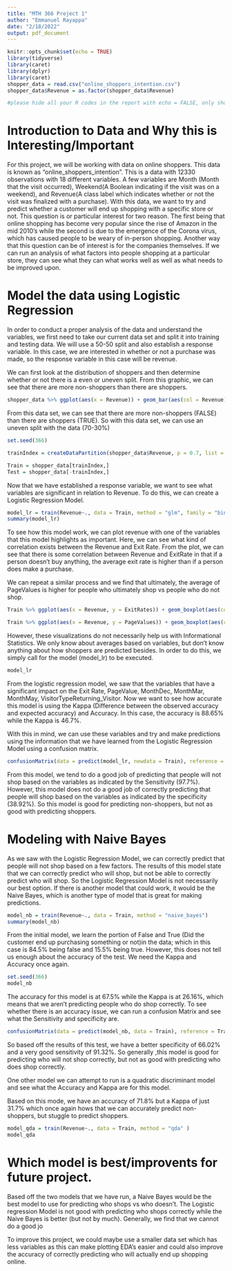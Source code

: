 ```yaml
---
title: "MTH 366 Project 1"
author: "Emmanuel Rayappa"
date: "2/18/2022"
output: pdf_document
---
```


```r
knitr::opts_chunk$set(echo = TRUE)
library(tidyverse)
library(caret)
library(dplyr)
library(caret)
shopper_data = read.csv("online_shoppers_intention.csv")
shopper_data$Revenue = as.factor(shopper_data$Revenue)
```

```r
#please hide all your R codes in the report with echo = FALSE, only show the R outputs. 
```

# Introduction to Data and Why this is Interesting/Important
For this project, we will be working with data on online shoppers. This data is known as "online_shoppers_intention". This is a data with 12330 observations with 18 different variables. 
A few variables are Month (Month that the visit occurred), Weekend(A Boolean indicating if the visit was on a weekend), and Revenue(A class label which indicates whether or not the visit was finalized with a purchase). 
With this data, we want to try and predict whether a customer will end up shopping with a specific store or not. This question is or particular interest for two reason. The first being that online shopping has become very popular since the rise of Amazon in the mid 2010's while the second is due to the emergence of the Corona virus, which has caused people to be weary of in-person shopping. Another way that this question can be of interest is for the companies themselves. If we can run an analysis of what factors into people shopping at a particular store, they can see what they can what works well as well as what needs to be improved upon. 

# Model the data using Logistic Regression
In order to conduct a proper analysis of the data and understand the variables, we first need to take our current data set and split it into training and testing data. We will use a 50-50 split and also establish a response variable. In this case, we are interested in whether or not a purchase was made, so the response variable in this case will be revenue. 

We can first look at the distribution of shoppers and then determine whether or not there is a even or uneven split. From this graphic, we can see that there are more non-shoppers than there are shoppers. 

```r
shopper_data %>% ggplot(aes(x = Revenue)) + geom_bar(aes(col = Revenue))
```
From this data set, we can see that there are more non-shoppers (FALSE) than there are shoppers (TRUE). So with this data set, we can use an uneven split with the data (70-30%)
```r
set.seed(366)

trainIndex = createDataPartition(shopper_data$Revenue, p = 0.7, list = FALSE, times = 1)

Train = shopper_data[trainIndex,]
Test = shopper_data[-trainIndex,]
```

Now that we have established a response variable, we want to see what variables are significant in relation to Revenue. To do this, we can create a Logistic Regression Model.

```r
model_lr = train(Revenue~., data = Train, method = "glm", family = "binomial")
summary(model_lr)
```
To see how this model work, we can plot revenue with one of the variables that this model highlights as important. Here, we can see what kind of correlation exists between the Revenue and Exit Rate. From the plot, we can see that there is some correlation between Revenue and ExitRate in that if a person doesn't buy anything, the average exit rate is higher than if a person does make a purchase. 

We can repeat a similar process and we find that ultimately, the average of PageValues is higher for people who ultimately shop vs people who do not shop. 

```r
Train %>% ggplot(aes(x = Revenue, y = ExitRates)) + geom_boxplot(aes(col = Revenue))

Train %>% ggplot(aes(x = Revenue, y = PageValues)) + geom_boxplot(aes(col = Revenue))

```
However, these visualizations do not necessarily help us with Informational Statistics. We only know about averages based on variables, but don't know anything about how shoppers are predicted besides. In order to do this, we simply call for the model (model_lr) to be executed.
```r
model_lr

```
From the logistic regression model, we saw that the variables that have a significant impact on the Exit Rate, PageValue, MonthDec, MonthMar, MonthMay, VisitorTypeReturning_Visitor. Now we want to see how accurate this model is using the Kappa (Difference between the observed accuracy and expected accuracy) and Accuracy. In this case, the accuracy is 88.65% while the Kappa is 46.7%.


With this in mind, we can use these variables and try and make predictions using the information that we have learned from the Logistic Regression Model using a confusion matrix. 

```r
confusionMatrix(data = predict(model_lr, newdata = Train), reference = Train$Revenue)
```
From this model, we tend to do a good job of predicting that people will not shop based on the variables as indicated by the Sensitivity (97.7%). However, this model does not do a good job of correctly predicting that people will shop based on the variables as indicated by the specificity (38.92%). So this model is good for predicting non-shoppers, but not as good with  predicting shoppers. 


# Modeling with Naive Bayes
As we saw with the Logistic Regression Model, we can correctly predict that people will not shop based on a few factors. The results of this model state that we can correctly predict who will shop, but not be able to correctly predict who will shop. So the Logistic Regression Model is not necessarily our best option. If there is another model that could work, it would be the Naive Bayes, which is another type of model that is great for making predictions.

```r
model_nb = train(Revenue~., data = Train, method = "naive_bayes")
summary(model_nb)
```
From the initial model, we learn the portion of False and True (Did the customer end up purchasing something or not)in the data; which in this case is 84.5% being false and 15.5% being true. However, this does not tell us enough about the accuracy of the test. We need the Kappa and Accuracy once again.

```r
set.seed(366)
model_nb

```
The accuracy for this model is at 67.5% while the Kappa is at 26.16%, which means that we aren't predicting people who do shop correctly. To see whether there is an accuracy issue, we can run a confusion Matrix and see what the Sensitivity and specificity are.

```r
confusionMatrix(data = predict(model_nb, data = Train), reference = Train$Revenue)
```
So based off the results of this test, we have a better specificity of 66.02% and a very good sensitivity of 91.32%. So generally ,this model is good for predicting who will not shop correctly, but not as good with predicting who does shop correctly. 

One other model we can attempt to run is a quadratic discriminant model and see what the Accuracy and Kappa are for this model.

Based on this mode, we have an accuracy of 71.8% but a Kappa of just 31.7% which once again hows that we can accurately predict non-shoppers, but stuggle to predict shoppers.

```r
model_qda = train(Revenue~., data = Train, method = "qda" )
model_qda
```


# Which model is best/improvents for future project.

Based off the two models that we have run, a Naive Bayes would be the best model to use for predicting who shops vs who doesn't. The Logistic regression Model is not good with predicting who shops correctly while the Naive Bayes is better (but not by much). Generally, we find that we cannot do a good jo

To improve this project, we could maybe use a smaller data set which has less variables as this can make plotting EDA's easier and could also improve the accuracy of correctly predicting who will actually end up shopping online.

